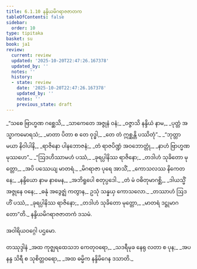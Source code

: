 ```yaml
---
title: 6.1.10 နန္ဒိယမိဂရာဇဇာတက
tableOfContents: false
sidebar:
  order: 10
type: tipitaka
basket: su
book: ja1
review:
  current: review
  updated: '2025-10-20T22:47:26.167378'
  updated_by: ''
  notes: ''
  history:
  - state: review
    date: '2025-10-20T22:47:26.167378'
    updated_by: ''
    notes: ''
    previous_state: draft
---
```



<DynamicBreadcrumb />


<ReviewStatus review={frontmatter.review} showDetails={true} />

<HypothesisAnnotation frontmatter={frontmatter} />

<Division number="71" book="ja1" e="ch" v="22" p="145">

<Paragraph number="1397" type="verses" book="ja1">
_“သစေ ဗြာဟ္မဏ ဂစ္ဆေသိ,_  
_သာကေတေ အဇ္ဇုနံ ဝနံ;_  
_ဝဇ္ဇာသိ နန္ဒိယံ နာမ,_  
_ပုတ္တံ အသ္မာကမောရသံ;_  
_မာတာ ပိတာ စ တေ ဝုဒ္ဓါ,_  
_တေ တံ ဣစ္ဆန္တိ ပဿိတုံ”._  

</Paragraph>

</Division>
<Division number="72" book="ja1" e="ch" v="22" p="145">

<Paragraph number="1398" type="verses" book="ja1">
_“ဘုတ္တာ မယာ နိဝါပါနိ,_  
_ရာဇိနော ပါနဘောဇနံ;_  
_တံ ရာဇပိဏ္ဍံ အဝဘောတ္တုံ,_  
_နာဟံ ဗြာဟ္မဏ မုဿဟေ”._  

</Paragraph>

</Division>
<Division number="73" book="ja1" e="ch" v="22" p="145">

<Paragraph number="1399" type="verses" book="ja1">
_“ဩဒဟိဿာမဟံ ပဿံ,_  
_ခုရပ္ပါနိဿ ရာဇိနော;_  
_တဒါဟံ သုခိတော မုတ္တော,_  
_အပိ ပဿေယျ မာတရံ._  

</Paragraph>

</Division>
<Division number="74" book="ja1" e="ch" v="22" p="145">

<Paragraph number="1400" type="verses" book="ja1">
_မိဂရာဇာ ပုရေ အာသိံ,_  
_ကောသလဿ နိကေတနေ;_  
_နန္ဒိယော နာမ နာမေန,_  
_အဘိရူပေါ စတုပ္ပဒေါ._  

</Paragraph>

</Division>
<Division number="75" book="ja1" e="ch" v="22" p="145">

<Paragraph number="1401" type="verses" book="ja1">
_တံ မံ ဝဓိတုမာဂစ္ဆိ,_  
_ဒါယသ္မိံ အဇ္ဇုနေ ဝနေ;_  
_ဓနုံ အဒွေဇ္ဈံ ကတွာန,_  
ဥသုံ သန္နယှ ကောသလော._  

</Paragraph>

</Division>
<Division number="76" book="ja1" e="ch" v="22" p="146">

<Paragraph number="1402" type="verses" book="ja1">
_တဿာဟံ ဩဒဟိံ ပဿံ,_  
_ခုရပ္ပါနိဿ ရာဇိနော;_  
_တဒါဟံ သုခိတော မုတ္တော,_  
_မာတရံ ဒဋ္ဌုမာဂတော”တိ._  


</Paragraph>
</Division>

<Paragraph number="1403" type="center" book="ja1">
နန္ဒိယမိဂရာဇဇာတကံ ဒသမံ.

  
အဝါရိယဝဂ္ဂေါ ပဌမော.



</Paragraph>

<Paragraph number="1404" type="center" book="ja1">
တဿုဒ္ဒါနံ


</Paragraph>

<Paragraph number="1405" type="verses" book="ja1">
_အထ ကုဇ္ဈရထေသဘ ကေတုဝရော,_  
_သဒရီမုခ နေရု လတာ စ ပုန;_  
_အပနန္ဒ သိရီ စ သုစိတ္တဝရော,_  
_အထ ဓမ္မိက နန္ဒိမိဂေန ဒသာတိ._
</Paragraph>